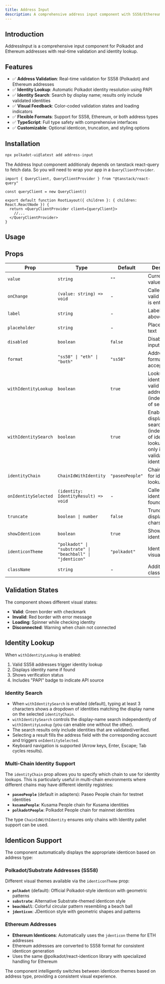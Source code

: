 ```yaml
---
title: Address Input
description: A comprehensive address input component with SS58/Ethereum validation and identity lookup.
---
```



## Introduction

AddressInput is a comprehensive input component for Polkadot and Ethereum addresses with real-time validation and identity lookup.

## Features

- ✅ **Address Validation**: Real-time validation for SS58 (Polkadot) and Ethereum addresses
- ✅ **Identity Lookup**: Automatic Polkadot identity resolution using PAPI
- ✅ **Identity Search**: Search by display name; results only include validated identities
- ✅ **Visual Feedback**: Color-coded validation states and loading indicators
- ✅ **Flexible Formats**: Support for SS58, Ethereum, or both address types
- ✅ **TypeScript**: Full type safety with comprehensive interfaces
- ✅ **Customizable**: Optional identicon, truncation, and styling options

## Installation

```bash
npx polkadot-ui@latest add address-input
```

The Address Input component additionaly depends on <Link href="https://tanstack.com/query/latest">tanstack react-query</Link> to fetch data. So you will need to wrap your app in a <code>QueryClientProvider</code>.

```tsx
import { QueryClient, QueryClientProvider } from "@tanstack/react-query"

const queryClient = new QueryClient()

export default function RootLayout({ children }: { children: React.ReactNode }) {
  return <QueryClientProvider client={queryClient}>
    //... 
  </QueryClientProvider>
}
```

## Usage

<AddressInputDocs />

## Props

| Prop | Type | Default | Description |
|------|------|---------|-------------|
| `value` | `string` | `""` | Current input value |
| `onChange` | `(value: string) => void` | - | Called when valid address is entered |
| `label` | `string` | - | Label text above input |
| `placeholder` | `string` | - | Placeholder text |
| `disabled` | `boolean` | `false` | Disable the input |
| `format` | `"ss58" \| "eth" \| "both"` | `"ss58"` | Address format(s) to accept |
| `withIdentityLookup` | `boolean` | `true` | Lookup identity for valid SS58 addresses (independent of search) |
| `withIdentitySearch` | `boolean` | `true` | Enable display-name search (independent of identity lookup); results only include validated identities |
| `identityChain` | `ChainIdWithIdentity` | `"paseoPeople"` | Chain to use for identity lookups/search |
| `onIdentitySelected` | `(identity: IdentityResult) => void` | - | Called when identity is found |
| `truncate` | `boolean \| number` | `false` | Truncate display (true=8 chars) |
| `showIdenticon` | `boolean` | `true` | Show address identicon |
| `identiconTheme` | `"polkadot" \| "substrate" \| "beachball" \| "jdenticon"` | `"polkadot"` | Identicon visual theme |
| `className` | `string` | - | Additional CSS classes |

## Validation States

The component shows different visual states:

- **Valid**: Green border with checkmark
- **Invalid**: Red border with error message
- **Loading**: Spinner while checking identity
- **Disconnected**: Warning when chain not connected

## Identity Lookup

When `withIdentityLookup` is enabled:

1. Valid SS58 addresses trigger identity lookup
2. Displays identity name if found
3. Shows verification status
4. Includes "PAPI" badge to indicate API source

### Identity Search

- When `withIdentitySearch` is enabled (default), typing at least 3 characters shows a dropdown of identities matching the display name on the selected `identityChain`.
- `withIdentitySearch` controls the display-name search independently of `withIdentityLookup` (you can enable one without the other).
- The search results only include identities that are validated/verified.
- Selecting a result fills the address field with the corresponding account and triggers `onIdentitySelected`.
- Keyboard navigation is supported (Arrow keys, Enter, Escape; Tab cycles results).

### Multi-Chain Identity Support

The `identityChain` prop allows you to specify which chain to use for identity lookups. This is particularly useful in multi-chain environments where different chains may have different identity registries:

- **`paseoPeople`** (default in adapters): Paseo People chain for testnet identities
- **`kusamaPeople`**: Kusama People chain for Kusama identities  
- **`polkadotPeople`**: Polkadot People chain for mainnet identities

The type `ChainIdWithIdentity` ensures only chains with Identity pallet support can be used.

## Identicon Support

The component automatically displays the appropriate identicon based on address type:

### Polkadot/Substrate Addresses (SS58)
Different visual themes available via the `identiconTheme` prop:

- **`polkadot`** (default): Official Polkadot-style identicon with geometric patterns
- **`substrate`**: Alternative Substrate-themed identicon style  
- **`beachball`**: Colorful circular pattern resembling a beach ball
- **`jdenticon`**: JDenticon style with geometric shapes and patterns

### Ethereum Addresses
- **Ethereum Identicons**: Automatically uses the `jdenticon` theme for ETH addresses
- Ethereum addresses are converted to SS58 format for consistent identicon generation
- Uses the same @polkadot/react-identicon library with specialized handling for Ethereum

The component intelligently switches between identicon themes based on address type, providing a consistent visual experience.
